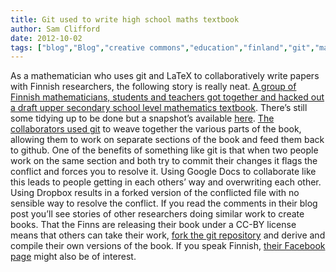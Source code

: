 ```yaml
---
title: Git used to write high school maths textbook
author: Sam Clifford
date: 2012-10-02
tags: ["blog","Blog","creative commons","education","finland","git","mathematics"]
---
```


As a mathematician who uses git and LaTeX to collaboratively write papers with Finnish researchers, the following story is really neat. [A group of Finnish mathematicians, students and teachers got together and hacked out a draft upper secondary school level mathematics textbook](http://linja-aho.blogspot.fi/2012/09/a-group-of-finnish-math-teachers-write.html). There's still some tidying up to be done but a snapshot's available [here](http://cloud.github.com/downloads/linjaaho/oppikirjamaraton-maa1/version-0.9.pdf). [The collaborators used git](https://github.com/linjaaho/oppikirjamaraton-maa1/) to weave together the various parts of the book, allowing them to work on separate sections of the book and feed them back to github. One of the benefits of something like git is that when two people work on the same section and both try to commit their changes it flags the conflict and forces you to resolve it. Using Google Docs to collaborate like this leads to people getting in each others' way and overwriting each other. Using Dropbox results in a forked version of the conflicted file with no sensible way to resolve the conflict. If you read the comments in their blog post you'll see stories of other researchers doing similar work to create books. That the Finns are releasing their book under a CC-BY license means that others can take their work, [fork the git repository](https://github.com/linjaaho/oppikirjamaraton-maa1/network) and derive and compile their own versions of the book. If you speak Finnish, [their Facebook page](https://www.facebook.com/oppikirjamaraton) might also be of interest.